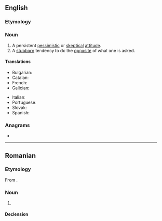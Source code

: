 ==English==

===Etymology===
{{suffix|en|negative|ism}}

===Noun===
{{en-noun|~}}

# A persistent [[pessimistic]] or [[skeptical]] [[attitude]].
# A [[stubborn]] tendency to do the [[opposite]] of what one is asked.

====Translations====
{{trans-top|A persistent pessimistic or skeptical attitude}}
* Bulgarian: {{t|bg|негативизъм}}
* Catalan: {{t+|ca|negativisme|m}}
* French: {{t+|fr|négativisme|m}}
* Galician: {{t|gl|negativismo|m}}
{{trans-mid}}
* Italian: {{t|it|negativismo|m}}
* Portuguese: {{t|pt|negativismo|m}}
* Slovak: {{t|sk|negativizmus}}
* Spanish: {{t|es|negativismo|m}}
{{trans-bottom}}

===Anagrams===
* {{anagrams|en|a=aegiimnstv|time-saving|timesaving}}

----

==Romanian==

===Etymology===
From {{bor|ro|fr|négativisme}}.

===Noun===
{{ro-noun|n|-}}

# {{l|en|negativism}}

====Declension====
{{ro-noun-n|n=sg}}